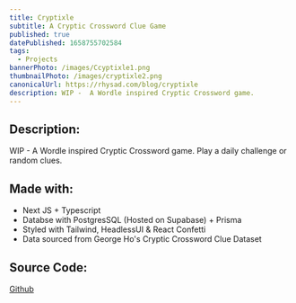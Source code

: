 ```yaml
---
title: Cryptixle
subtitle: A Cryptic Crossword Clue Game
published: true
datePublished: 1658755702584
tags:
  - Projects
bannerPhoto: /images/Ccyptixle1.png
thumbnailPhoto: /images/cryptixle2.png
canonicalUrl: https://rhysad.com/blog/cryptixle
description: WIP -  A Wordle inspired Cryptic Crossword game.
---
```


## Description:

WIP -  A Wordle inspired Cryptic Crossword game. Play a daily challenge or random clues.

## Made with:

- Next JS + Typescript
- Databse with PostgresSQL (Hosted on Supabase) + Prisma
- Styled with Tailwind, HeadlessUI & React Confetti
- Data sourced from George Ho's Cryptic Crossword Clue Dataset

## Source Code:

[Github](https://github.com/hy-js/cryptixle)

